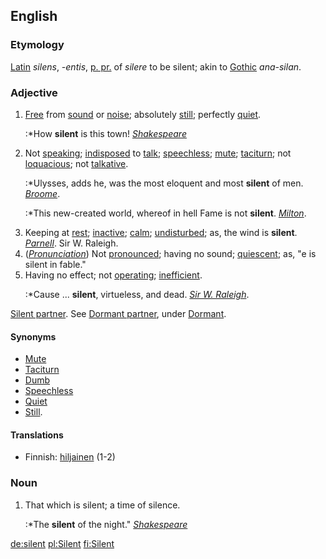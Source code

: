 ==English==

===Etymology===
[[Latin]] ''silens'', ''-entis'', [[p. pr.]] of ''silere'' to be silent; akin to [[Gothic]] ''ana-silan''.

===Adjective===
#[[Free]] from [[sound]] or [[noise]]; absolutely [[still]]; perfectly [[quiet]].
#:*How '''silent''' is this town! ''[[Shakespeare (source)|Shakespeare]]''
#Not [[speaking]]; [[indisposed]] to [[talk]]; [[speechless]]; [[mute]]; [[taciturn]]; not [[loquacious]]; not [[talkative]].
#:*Ulysses, adds he, was the most eloquent and most '''silent''' of men. ''[[Broome]]''.
#:*This new-created world, whereof in hell Fame is not '''silent'''. ''[[Milton]]''.
#Keeping at [[rest]]; [[inactive]]; [[calm]]; [[undisturbed]]; as, the wind is '''silent'''. ''[[Parnell]]''. Sir W. Raleigh.
#(''[[Pronunciation]]'') Not [[pronounce]]d; having no sound; [[quiescent]]; as, "e is silent in fable."
#Having no effect; not [[operate|operating]]; [[inefficient]].
#:*Cause ... '''silent''', virtueless, and dead. ''[[Raleigh|Sir W. Raleigh]]''.

[[Silent partner]]. See [[Dormant partner]], under [[Dormant]]. 

====Synonyms====
*[[Mute]]
*[[Taciturn]]
*[[Dumb]]
*[[Speechless]]
*[[Quiet]]
*[[Still]].

====Translations====
*Finnish: [[hiljainen]] (1-2)

===Noun===
#That which is silent; a time of silence.
#:*The '''silent''' of the night." ''[[Shakespeare (source)|Shakespeare]]''

[[de:silent]]
[[pl:Silent]]
[[fi:Silent]]